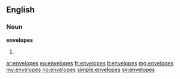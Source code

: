 ==English==

===Noun===
'''envelopes'''

# {{plural of|[[envelope]]}}

[[ar:envelopes]]
[[eo:envelopes]]
[[fr:envelopes]]
[[it:envelopes]]
[[mg:envelopes]]
[[my:envelopes]]
[[no:envelopes]]
[[simple:envelopes]]
[[sv:envelopes]]